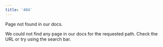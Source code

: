 ```yaml
---
title: '404'
---
```


Page not found in our docs. 

We could not find any page in our docs for the requested path. Check the URL or try using the search bar.
